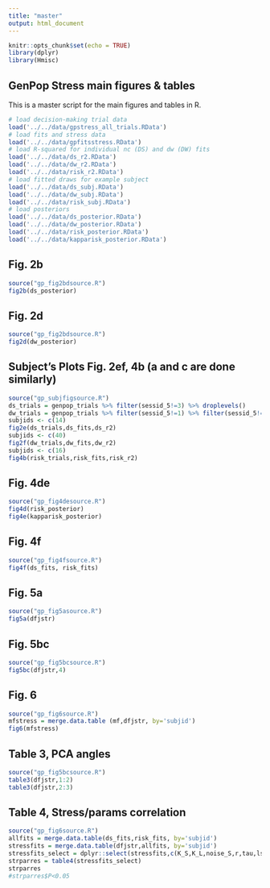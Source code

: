 ```yaml
---
title: "master"
output: html_document
---
```


```r
knitr::opts_chunk$set(echo = TRUE)
library(dplyr)
library(Hmisc)
```

## GenPop Stress main figures & tables

This is a master script for the main figures and tables in R.

```r
# load decision-making trial data
load('../../data/gpstress_all_trials.RData')
# load fits and stress data
load('../../data/gpfitsstress.RData')
# load R-squared for individual nc (DS) and dw (DW) fits
load('../../data/ds_r2.RData')
load('../../data/dw_r2.RData')
load('../../data/risk_r2.RData')
# load fitted draws for example subject
load('../../data/ds_subj.RData')
load('../../data/dw_subj.RData')
load('../../data/risk_subj.RData')
# load posteriors
load('../../data/ds_posterior.RData')
load('../../data/dw_posterior.RData')
load('../../data/risk_posterior.RData')
load('../../data/kapparisk_posterior.RData')
```

## Fig. 2b

```r
source("gp_fig2bdsource.R")
fig2b(ds_posterior)
```

## Fig. 2d

```r
source("gp_fig2bdsource.R")
fig2d(dw_posterior)
```

## Subject's Plots Fig. 2ef, 4b (a and c are done similarly)

```r
source("gp_subjfigsource.R")
ds_trials = genpop_trials %>% filter(sessid_5!=3) %>% droplevels()
dw_trials = genpop_trials %>% filter(sessid_5!=1) %>% filter(sessid_5!=2) %>% droplevels()
subjids <- c(14)
fig2e(ds_trials,ds_fits,ds_r2)
subjids <- c(40)
fig2f(dw_trials,dw_fits,dw_r2)
subjids <- c(16)
fig4b(risk_trials,risk_fits,risk_r2)
```

## Fig. 4de

```r
source("gp_fig4desource.R")
fig4d(risk_posterior)
fig4e(kapparisk_posterior)
```

## Fig. 4f

```r
source("gp_fig4fsource.R")
fig4f(ds_fits, risk_fits)
```

## Fig. 5a

```r
source("gp_fig5asource.R")
fig5a(dfjstr)
```

## Fig. 5bc

```r
source("gp_fig5bcsource.R")
fig5bc(dfjstr,4)
```

## Fig. 6

```r
source("gp_fig6source.R")
mfstress = merge.data.table (mf,dfjstr, by='subjid')
fig6(mfstress) 
```

## Table 3, PCA angles

```r
source("gp_fig5bcsource.R")
table3(dfjstr,1:2)
table3(dfjstr,2:3)
```

## Table 4, Stress/params correlation

```r
source("gp_fig6source.R")
allfits = merge.data.table(ds_fits,risk_fits, by='subjid')
stressfits = merge.data.table(dfjstr,allfits, by='subjid')
stressfits_select = dplyr::select(stressfits,c(K_S,K_L,noise_S,r,tau,ls1,ls2,ls3,lh1,lh2,lh3,lds2,lds3,lds32,ldh2,ldh3,ldh32,lfs2,lfs3,lfs32,lfh2,lfh3,lfh32,pss,bepsi,lcu,ms,ts))
strparres = table4(stressfits_select)
strparres
#strparres$P<0.05
```



